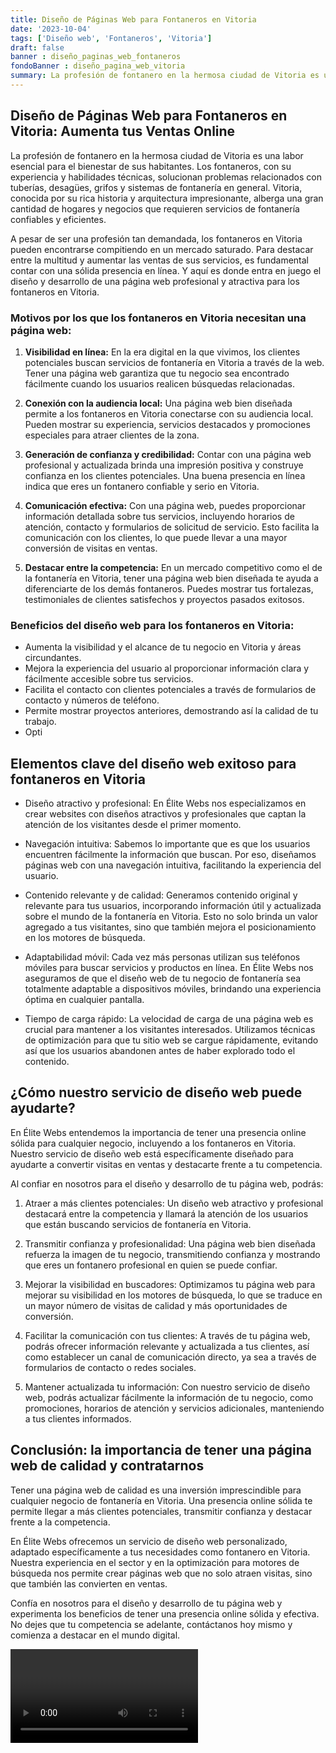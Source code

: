 ```yaml
---
title: Diseño de Páginas Web para Fontaneros en Vitoria
date: '2023-10-04'
tags: ['Diseño web', 'Fontaneros', 'Vitoria']
draft: false
banner : diseño_paginas_web_fontaneros
fondoBanner : diseño_pagina_web_vitoria
summary: La profesión de fontanero en la hermosa ciudad de Vitoria es una labor esencial para el bienestar de sus habitantes. Los fontaneros, con su experiencia y habilidades técnicas, solucionan problemas relacionados con tuberías, desagües, grifos y sistemas de fontanería en general. Vitoria, conocida por su rica historia y arquitectura impresionante, alberga una gran cantidad de hogares y negocios que requieren servicios de fontanería confiables y eficientes.
---
```


## Diseño de Páginas Web para Fontaneros en Vitoria: Aumenta tus Ventas Online

La profesión de fontanero en la hermosa ciudad de Vitoria es una labor esencial para el bienestar de sus habitantes. Los fontaneros, con su experiencia y habilidades técnicas, solucionan problemas relacionados con tuberías, desagües, grifos y sistemas de fontanería en general. Vitoria, conocida por su rica historia y arquitectura impresionante, alberga una gran cantidad de hogares y negocios que requieren servicios de fontanería confiables y eficientes.

A pesar de ser una profesión tan demandada, los fontaneros en Vitoria pueden encontrarse compitiendo en un mercado saturado. Para destacar entre la multitud y aumentar las ventas de sus servicios, es fundamental contar con una sólida presencia en línea. Y aquí es donde entra en juego el diseño y desarrollo de una página web profesional y atractiva para los fontaneros en Vitoria.

### Motivos por los que los fontaneros en Vitoria necesitan una página web:

1. **Visibilidad en línea:** En la era digital en la que vivimos, los clientes potenciales buscan servicios de fontanería en Vitoria a través de la web. Tener una página web garantiza que tu negocio sea encontrado fácilmente cuando los usuarios realicen búsquedas relacionadas.

2. **Conexión con la audiencia local:** Una página web bien diseñada permite a los fontaneros en Vitoria conectarse con su audiencia local. Pueden mostrar su experiencia, servicios destacados y promociones especiales para atraer clientes de la zona.

3. **Generación de confianza y credibilidad:** Contar con una página web profesional y actualizada brinda una impresión positiva y construye confianza en los clientes potenciales. Una buena presencia en línea indica que eres un fontanero confiable y serio en Vitoria.

4. **Comunicación efectiva:** Con una página web, puedes proporcionar información detallada sobre tus servicios, incluyendo horarios de atención, contacto y formularios de solicitud de servicio. Esto facilita la comunicación con los clientes, lo que puede llevar a una mayor conversión de visitas en ventas.

5. **Destacar entre la competencia:** En un mercado competitivo como el de la fontanería en Vitoria, tener una página web bien diseñada te ayuda a diferenciarte de los demás fontaneros. Puedes mostrar tus fortalezas, testimoniales de clientes satisfechos y proyectos pasados exitosos.

### Beneficios del diseño web para los fontaneros en Vitoria:

- Aumenta la visibilidad y el alcance de tu negocio en Vitoria y áreas circundantes.
- Mejora la experiencia del usuario al proporcionar información clara y fácilmente accesible sobre tus servicios.
- Facilita el contacto con clientes potenciales a través de formularios de contacto y números de teléfono.
- Permite mostrar proyectos anteriores, demostrando así la calidad de tu trabajo.
- Opti

<GifSeo />

<Cta />

## Elementos clave del diseño web exitoso para fontaneros en Vitoria

- Diseño atractivo y profesional: En Élite Webs nos especializamos en crear websites con diseños atractivos y profesionales que captan la atención de los visitantes desde el primer momento.

- Navegación intuitiva: Sabemos lo importante que es que los usuarios encuentren fácilmente la información que buscan. Por eso, diseñamos páginas web con una navegación intuitiva, facilitando la experiencia del usuario.

- Contenido relevante y de calidad: Generamos contenido original y relevante para tus usuarios, incorporando información útil y actualizada sobre el mundo de la fontanería en Vitoria. Esto no solo brinda un valor agregado a tus visitantes, sino que también mejora el posicionamiento en los motores de búsqueda.

- Adaptabilidad móvil: Cada vez más personas utilizan sus teléfonos móviles para buscar servicios y productos en línea. En Élite Webs nos aseguramos de que el diseño web de tu negocio de fontanería sea totalmente adaptable a dispositivos móviles, brindando una experiencia óptima en cualquier pantalla.

- Tiempo de carga rápido: La velocidad de carga de una página web es crucial para mantener a los visitantes interesados. Utilizamos técnicas de optimización para que tu sitio web se cargue rápidamente, evitando así que los usuarios abandonen antes de haber explorado todo el contenido.

## ¿Cómo nuestro servicio de diseño web puede ayudarte?

En Élite Webs entendemos la importancia de tener una presencia online sólida para cualquier negocio, incluyendo a los fontaneros en Vitoria. Nuestro servicio de diseño web está específicamente diseñado para ayudarte a convertir visitas en ventas y destacarte frente a tu competencia.

Al confiar en nosotros para el diseño y desarrollo de tu página web, podrás:

1. Atraer a más clientes potenciales: Un diseño web atractivo y profesional destacará entre la competencia y llamará la atención de los usuarios que están buscando servicios de fontanería en Vitoria.

2. Transmitir confianza y profesionalidad: Una página web bien diseñada refuerza la imagen de tu negocio, transmitiendo confianza y mostrando que eres un fontanero profesional en quien se puede confiar.

3. Mejorar la visibilidad en buscadores: Optimizamos tu página web para mejorar su visibilidad en los motores de búsqueda, lo que se traduce en un mayor número de visitas de calidad y más oportunidades de conversión.

4. Facilitar la comunicación con tus clientes: A través de tu página web, podrás ofrecer información relevante y actualizada a tus clientes, así como establecer un canal de comunicación directo, ya sea a través de formularios de contacto o redes sociales.

5. Mantener actualizada tu información: Con nuestro servicio de diseño web, podrás actualizar fácilmente la información de tu negocio, como promociones, horarios de atención y servicios adicionales, manteniendo a tus clientes informados.

## Conclusión: la importancia de tener una página web de calidad y contratarnos

Tener una página web de calidad es una inversión imprescindible para cualquier negocio de fontanería en Vitoria. Una presencia online sólida te permite llegar a más clientes potenciales, transmitir confianza y destacar frente a la competencia.

En Élite Webs ofrecemos un servicio de diseño web personalizado, adaptado específicamente a tus necesidades como fontanero en Vitoria. Nuestra experiencia en el sector y en la optimización para motores de búsqueda nos permite crear páginas web que no solo atraen visitas, sino que también las convierten en ventas.

Confía en nosotros para el diseño y desarrollo de tu página web y experimenta los beneficios de tener una presencia online sólida y efectiva. No dejes que tu competencia se adelante, contáctanos hoy mismo y comienza a destacar en el mundo digital.

<Video />

<CtaBot job='Fontaneros' city='Vitoria'/>

<Gmaps query='Vitoria+españa+maps' />